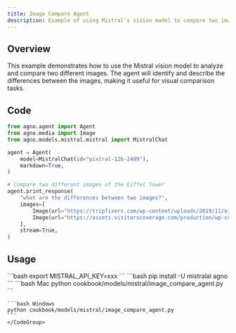 ```yaml
---
title: Image Compare Agent
description: Example of using Mistral's vision model to compare two images and identify differences
---
```


## Overview
This example demonstrates how to use the Mistral vision model to analyze and compare two different images. 
The agent will identify and describe the differences between the images, making it useful for visual comparison tasks.

## Code

```python cookbook/models/mistral/image_compare_agent.py
from agno.agent import Agent
from agno.media import Image
from agno.models.mistral.mistral import MistralChat

agent = Agent(
    model=MistralChat(id="pixtral-12b-2409"),
    markdown=True,
)

# Compare two different images of the Eiffel Tower
agent.print_response(
    "what are the differences between two images?",
    images=[
        Image(url="https://tripfixers.com/wp-content/uploads/2019/11/eiffel-tower-with-snow.jpeg"),
        Image(url="https://assets.visitorscoverage.com/production/wp-content/uploads/2024/04/AdobeStock_626542468-min-1024x683.jpeg"),
    ],
    stream=True,
)
```

## Usage

<Steps>
  <Snippet file="create-venv-step.mdx" />

  <Step title="Set your API key">
    ```bash
    export MISTRAL_API_KEY=xxx
    ```
  </Step>

  <Step title="Install libraries">
    ```bash
    pip install -U mistralai agno
    ```
  </Step>

  <Step title="Run Agent">
    <CodeGroup>
    ```bash Mac
    python cookbook/models/mistral/image_compare_agent.py
    ```

    ```bash Windows
    python cookbook/models/mistral/image_compare_agent.py
    ```
    </CodeGroup>
  </Step>
</Steps> 